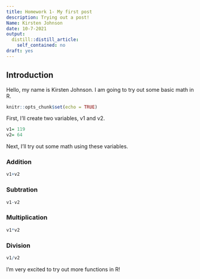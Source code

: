 ```yaml
---
title: Homework 1- My first post
description: Trying out a post!
Name: Kirsten Johnson
date: 10-7-2021
output:
  distill::distill_article:
    self_contained: no
draft: yes
---
```

## Introduction

Hello, my name is Kirsten Johnson. I am going to try out some basic math in R.

```r
knitr::opts_chunk$set(echo = TRUE)
```

First, I'll create two variables, v1 and v2.

```r
v1= 119
v2= 64
```
Next, I'll try out some math using these variables.

### Addition

```r
v1+v2
```
### Subtration

```r
v1-v2
```

### Multiplication

```r
v1*v2
```

### Division

```r
v1/v2
```


I'm very excited to try out more functions in R!

